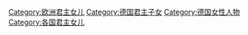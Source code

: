 [[Category:欧洲君主女儿|Category:欧洲君主女儿]]
[[Category:德国君主子女|Category:德国君主子女]]
[[Category:德国女性人物|Category:德国女性人物]]
[[Category:各国君主女儿|Category:各国君主女儿]]
